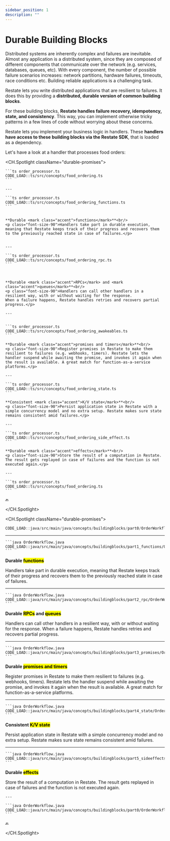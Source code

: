 ```yaml
---
sidebar_position: 1
description: ""
---
```



# Durable Building Blocks

<Admonition type="note" icon="💡" title="Context">
    Distributed systems are inherently complex and failures are inevitable.
    Almost any application is a distributed system, since they are composed of different components that communicate over the network (e.g. services, databases, queues, etc).
    With every component, the number of possible failure scenarios increases: network partitions, hardware failures, timeouts, race conditions etc.
    Building reliable applications is a challenging task.
</Admonition>

Restate lets you write distributed applications that are resilient to failures.
It does this by providing a **distributed, durable version of common building blocks**.

For these building blocks, **Restate handles failure recovery, idempotency, state, and consistency**.
This way, you can implement otherwise tricky patterns in a few lines of code without worrying about these concerns.

Restate lets you implement your business logic in handlers.
These **handlers have access to these building blocks via the Restate SDK**, that is loaded as a dependency.

Let's have a look at a handler that processes food orders:
<Tabs groupId="sdk" queryString>
<TabItem value="ts" label="TypeScript">

<CH.Spotlight className="durable-promises">

    ```ts order_processor.ts
    CODE_LOAD::ts/src/concepts/food_ordering.ts
    ```

    ---

    ```ts order_processor.ts
    CODE_LOAD::ts/src/concepts/food_ordering_functions.ts
    ```


    **Durable <mark class="accent">functions</mark>**<br/>
    <p class="font-size-90">Handlers take part in durable execution, meaning that Restate keeps track of their progress and recovers them to the previously reached state in case of failures.</p>


    ---

    ```ts order_processor.ts
    CODE_LOAD::ts/src/concepts/food_ordering_rpc.ts
    ```



    **Durable <mark class="accent">RPCs</mark> and <mark class="accent">queues</mark>**<br/>
    <p class="font-size-90">Handlers can call other handlers in a resilient way, with or without waiting for the response.
    When a failure happens, Restate handles retries and recovers partial progress.</p>

    ---


    ```ts order_processor.ts
    CODE_LOAD::ts/src/concepts/food_ordering_awakeables.ts
    ```

    **Durable <mark class="accent">promises and timers</mark>**<br/>
    <p class="font-size-90">Register promises in Restate to make them resilient to failures (e.g. webhooks, timers). Restate lets the handler suspend while awaiting the promise, and invokes it again when the result is available. A great match for function-as-a-service platforms.</p>

    ---

    ```ts order_processor.ts
    CODE_LOAD::ts/src/concepts/food_ordering_state.ts
    ```

    **Consistent <mark class="accent">K/V state</mark>**<br/>
    <p class="font-size-90">Persist application state in Restate with a simple concurrency model and no extra setup. Restate makes sure state remains consistent amid failures.</p>

    ---

    ```ts order_processor.ts
    CODE_LOAD::ts/src/concepts/food_ordering_side_effect.ts
    ```

    **Durable <mark class="accent">effects</mark>**<br/>
    <p class="font-size-90">Store the result of a computation in Restate. The result gets replayed in case of failures and the function is not executed again.</p>

    ---

    ```ts order_processor.ts
    CODE_LOAD::ts/src/concepts/food_ordering.ts
    ```

    🔙
</CH.Spotlight>
</TabItem>
<TabItem value="java" label="Java">

<CH.Spotlight className="durable-promises">

```java OrderWorkflow.java
CODE_LOAD::java/src/main/java/concepts/buildingblocks/part0/OrderWorkflow.java
```

---

    ```java OrderWorkflow.java
    CODE_LOAD::java/src/main/java/concepts/buildingblocks/part1_functions/OrderWorkflow.java
    ```

**Durable <mark className="accent">functions</mark>**<br/>
<p className="font-size-90">Handlers take part in durable execution, meaning that Restate keeps track of their progress and recovers them to the previously reached state in case of failures.</p>

---

    ```java OrderWorkflow.java
    CODE_LOAD::java/src/main/java/concepts/buildingblocks/part2_rpc/OrderWorkflow.java
    ```

**Durable <mark className="accent">RPCs</mark> and <mark className="accent">queues</mark>**<br/>
<p className="font-size-90">Handlers can call other handlers in a resilient way, with or without waiting for the response.
    When a failure happens, Restate handles retries and recovers partial progress.</p>

---


    ```java OrderWorkflow.java
    CODE_LOAD::java/src/main/java/concepts/buildingblocks/part3_promises/OrderWorkflow.java
    ```

**Durable <mark className="accent">promises and timers</mark>**<br/>
<p className="font-size-90">Register promises in Restate to make them resilient to failures (e.g. webhooks, timers). Restate lets the handler suspend while awaiting the promise, and invokes it again when the result is available. A great match for function-as-a-service platforms.</p>

---

    ```java OrderWorkflow.java
    CODE_LOAD::java/src/main/java/concepts/buildingblocks/part4_state/OrderWorkflow.java
    ```

**Consistent <mark className="accent">K/V state</mark>**<br/>
<p className="font-size-90">Persist application state in Restate with a simple concurrency model and no extra setup. Restate makes sure state remains consistent amid failures.</p>

---

    ```java OrderWorkflow.java
    CODE_LOAD::java/src/main/java/concepts/buildingblocks/part5_sideeffects/OrderWorkflow.java
    ```


**Durable <mark className="accent">effects</mark>**<br/>
<p className="font-size-90">Store the result of a computation in Restate. The result gets replayed in case of failures and the function is not executed again.</p>

    ---

    ```java OrderWorkflow.java
    CODE_LOAD::java/src/main/java/concepts/buildingblocks/part0/OrderWorkflow.java
    ```

    🔙

</CH.Spotlight>
</TabItem>
</Tabs>




